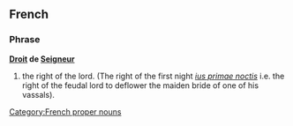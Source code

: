 ==French==
===Phrase===
{{wikipedia}}
'''[[Droit]] de [[Seigneur]]'''
# the right of the lord. (The right of the first night ''[[ius primae noctis]]'' i.e. the right of the feudal lord to deflower the maiden bride of one of his vassals).

[[Category:French proper nouns]]